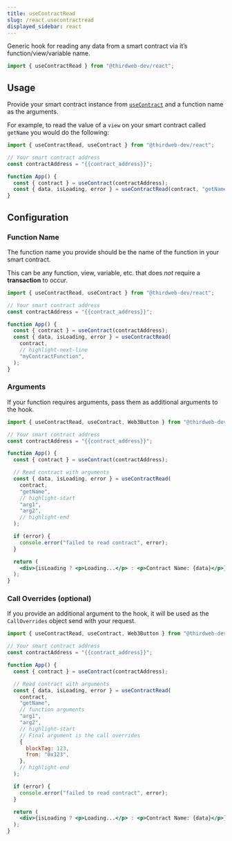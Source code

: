 ```yaml
---
title: useContractRead
slug: /react.usecontractread
displayed_sidebar: react
---
```



Generic hook for reading any data from a smart contract via it&rsquo;s function/view/variable name.

```jsx
import { useContractRead } from "@thirdweb-dev/react";
```

## Usage

Provide your smart contract instance from [`useContract`](/react/react.usecontract) and a function name as the arguments.

For example, to read the value of a `view` on your smart contract called `getName` you would do the following:

```jsx
import { useContractRead, useContract } from "@thirdweb-dev/react";

// Your smart contract address
const contractAddress = "{{contract_address}}";

function App() {
  const { contract } = useContract(contractAddress);
  const { data, isLoading, error } = useContractRead(contract, "getName");
}
```

## Configuration

### Function Name

The function name you provide should be the name of the function in your smart contract.

This can be any function, view, variable, etc. that does _not_ require a **transaction** to occur.

```jsx
import { useContractRead, useContract } from "@thirdweb-dev/react";

// Your smart contract address
const contractAddress = "{{contract_address}}";

function App() {
  const { contract } = useContract(contractAddress);
  const { data, isLoading, error } = useContractRead(
    contract,
    // highlight-next-line
    "myContractFunction",
  );
}
```

### Arguments

If your function requires arguments, pass them as additional arguments to the hook.

```jsx
import { useContractRead, useContract, Web3Button } from "@thirdweb-dev/react";

// Your smart contract address
const contractAddress = "{{contract_address}}";

function App() {
  const { contract } = useContract(contractAddress);

  // Read contract with arguments
  const { data, isLoading, error } = useContractRead(
    contract,
    "getName",
    // highlight-start
    "arg1",
    "arg2",
    // highlight-end
  );

  if (error) {
    console.error("failed to read contract", error);
  }

  return (
    <div>{isLoading ? <p>Loading...</p> : <p>Contract Name: {data}</p>}</div>
  );
}
```

### Call Overrides (optional)

If you provide an additional argument to the hook, it will be used as the `CallOverrides` object send with your request.

```jsx
import { useContractRead, useContract, Web3Button } from "@thirdweb-dev/react";

// Your smart contract address
const contractAddress = "{{contract_address}}";

function App() {
  const { contract } = useContract(contractAddress);

  // Read contract with arguments
  const { data, isLoading, error } = useContractRead(
    contract,
    "getName",
    // function arguments
    "arg1",
    "arg2",
    // highlight-start
    // Final argument is the call overrides
    {
      blockTag: 123,
      from: "0x123",
    },
    // highlight-end
  );

  if (error) {
    console.error("failed to read contract", error);
  }

  return (
    <div>{isLoading ? <p>Loading...</p> : <p>Contract Name: {data}</p>}</div>
  );
}
```
